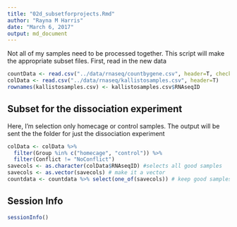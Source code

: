 ```yaml
---
title: "02d_subsetforprojects.Rmd"
author: "Rayna M Harris"
date: "March 6, 2017"
output: md_document
---
```


Not all of my samples need to be processed together. This script will make the appropriate subset files. First, read in the new data

```r
countData <- read.csv("../data/rnaseq/countbygene.csv", header=T, check.names = F, row.names = T)
colData <- read.csv("../data/rnaseq/kallistosamples.csv", header=T)
rownames(kallistosamples.csv) <- kallistosamples.csv$RNAseqID
```

## Subset for the dissociation experiment
Here, I'm selection only homecage or control samples. The output will be sent the the folder for just the dissociation experiment 

```r
colData <- colData %>%
  filter(Group %in% c("homecage", "control")) %>%
  filter(Conflict != "NoConflict")
savecols <- as.character(colData$RNAseqID) #selects all good samples
savecols <- as.vector(savecols) # make it a vector
countdata <- countdata %>% select(one_of(savecols)) # keep good samples
```

## Session Info
```r
sessionInfo()
```
